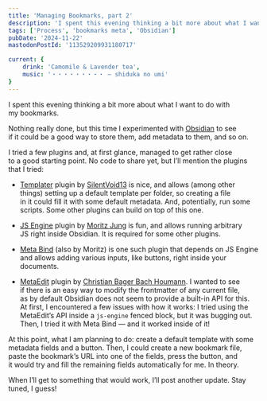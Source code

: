 ```yaml
---
title: 'Managing Bookmarks, part 2'
description: 'I spent this evening thinking a bit more about what I want to do with my bookmarks. Nothing really done, but this time I experimented with Obsidian to see if it could be a good way to store them, add metadata to them, and so on. I tried a few plugins and, at first glance, managed to get rather close to a good starting point. No code to share yet, but I’ll mention the plugins that I tried.'
tags: ['Process', 'bookmarks meta', 'Obsidian']
pubDate: '2024-11-22'
mastodonPostId: '113529209931180717'

current: {
	drink: 'Camomile & Lavender tea',
    music: '・・・・・・・・・ — shiduka no umi'
}
---
```


I spent this evening thinking a bit more about what I want to do with my bookmarks.

Nothing really done, but this time I experimented with [Obsidian](https://obsidian.md/) to see if it could be a good way to store them, add metadata to them, and so on.

I tried a few plugins and, at first glance, managed to get rather close to a good starting point. No code to share yet, but I’ll mention the plugins that I tried:

- [Templater](https://github.com/SilentVoid13/Templater) plugin by [SilentVoid13](https://github.com/SilentVoid13) is nice, and allows (among other things) setting up a default template per folder, so creating a file in it could fill it with some default metadata. And, potentially, run some scripts. Some other plugins can build on top of this one.

- [JS Engine](https://github.com/mProjectsCode/obsidian-js-engine-plugin) plugin by [Moritz Jung](https://www.moritzjung.dev/) is fun, and allows running arbitrary JS right inside Obsidian. It is required for some other plugins.

- [Meta Bind](https://github.com/mProjectsCode/obsidian-meta-bind-plugin) (also by Moritz) is one such plugin that depends on JS Engine and allows adding various inputs, like buttons, right inside your documents.

- [MetaEdit](https://github.com/chhoumann/MetaEdit) plugin by [Christian Bager Bach Houmann](https://bagerbach.com/). I wanted to see if there is an easy way to modify the frontmatter of any current file, as by default Obsidian does not seem to provide a built-in API for this. At first, I encountered a few issues with how it works: I tried using the MetaEdit’s API inside a `js-engine` fenced block, but it was bugging out. Then, I tried it with Meta Bind — and it worked inside of it!

At this point, what I am planning to do: create a default template with some metadata fields and a button. Then, I could create a new bookmark file, paste the bookmark’s URL into one of the fields, press the button, and it would try and fill the remaining fields automatically for me. In theory.

When I’ll get to something that would work, I’ll post another update. Stay tuned, I guess!
